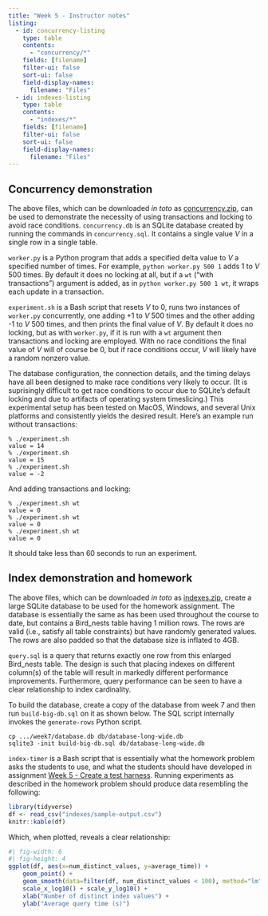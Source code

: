 ```yaml
---
title: "Week 5 - Instructor notes"
listing:
  - id: concurrency-listing
    type: table
    contents:
      - "concurrency/*"
    fields: [filename]
    filter-ui: false
    sort-ui: false
    field-display-names:
      filename: "Files"
  - id: indexes-listing
    type: table
    contents:
      - "indexes/*"
    fields: [filename]
    filter-ui: false
    sort-ui: false
    field-display-names:
      filename: "Files"
---
```


## Concurrency demonstration

::: {#concurrency-listing}
:::

The above files, which can be downloaded *in toto* as [concurrency.zip](concurrency.zip), can be used to demonstrate the necessity of using transactions and locking to avoid race conditions. `concurrency.db` is an SQLite database created by running the commands in `concurrency.sql`. It contains a single value $V$ in a single row in a single table.

`worker.py` is a Python program that adds a specified delta value to $V$ a specified number of times. For example, `python worker.py 500 1` adds 1 to $V$ 500 times. By default it does no locking at all, but if a `wt` ("with transactions") argument is added, as in `python worker.py 500 1 wt`, it wraps each update in a transaction.

`experiment.sh` is a Bash script that resets $V$ to 0, runs two instances of `worker.py` concurrently, one adding +1 to $V$ 500 times and the other adding -1 to $V$ 500 times, and then prints the final value of $V$. By default it does no locking, but as with `worker.py`, if it is run with a `wt` argument then transactions and locking are employed. With no race conditions the final value of $V$ will of course be 0, but if race conditions occur, $V$ will likely have a random nonzero value.

The database configuration, the connection details, and the timing delays have all been designed to make race conditions very likely to occur. (It is suprisingly difficult to get race conditions to occur due to SQLite's default locking and due to artifacts of operating system timeslicing.) This experimental setup has been tested on MacOS, Windows, and several Unix platforms and consistently yields the desired result. Here's an example run without transactions:

```         
% ./experiment.sh
value = 14
% ./experiment.sh
value = 15
% ./experiment.sh
value = -2
```

And adding transactions and locking:

```         
% ./experiment.sh wt
value = 0
% ./experiment.sh wt
value = 0
% ./experiment.sh wt
value = 0
```

It should take less than 60 seconds to run an experiment.

## Index demonstration and homework

::: {#indexes-listing}
:::

The above files, which can be downloaded *in toto* as [indexes.zip](indexes.zip), create a large SQLite database to be used for the homework assignment. The database is essentially the same as has been used throughout the course to date, but contains a Bird_nests table having 1 million rows. The rows are valid (i.e., satisfy all table constraints) but have randomly generated values. The rows are also padded so that the database size is inflated to 4GB.

`query.sql` is a query that returns exactly one row from this enlarged Bird_nests table. The design is such that placing indexes on different column(s) of the table will result in markedly different performance improvements. Furthermore, query performance can be seen to have a clear relationship to index cardinality.

To build the database, create a copy of the database from week 7 and then run `build-big-db.sql` on it as shown below. The SQL script internally invokes the `generate-rows` Python script.

```         
cp .../week7/database.db db/database-long-wide.db
sqlite3 -init build-big-db.sql db/database-long-wide.db
```

`index-timer` is a Bash script that is essentially what the homework problem asks the students to use, and what the students should have developed in assignment [Week 5 - Create a test harness](../week05/hw-05-3.qmd). Running experiments as described in the homework problem should produce data resembling the following:

```r
library(tidyverse)
df <- read_csv("indexes/sample-output.csv")
knitr::kable(df)
```

Which, when plotted, reveals a clear relationship:

```r
#| fig-width: 6
#| fig-height: 4
ggplot(df, aes(x=num_distinct_values, y=average_time)) +
    geom_point() +
    geom_smooth(data=filter(df, num_distinct_values < 100), method="lm", se=FALSE) +
    scale_x_log10() + scale_y_log10() +
    xlab("Number of distinct index values") +
    ylab("Average query time (s)")
```
